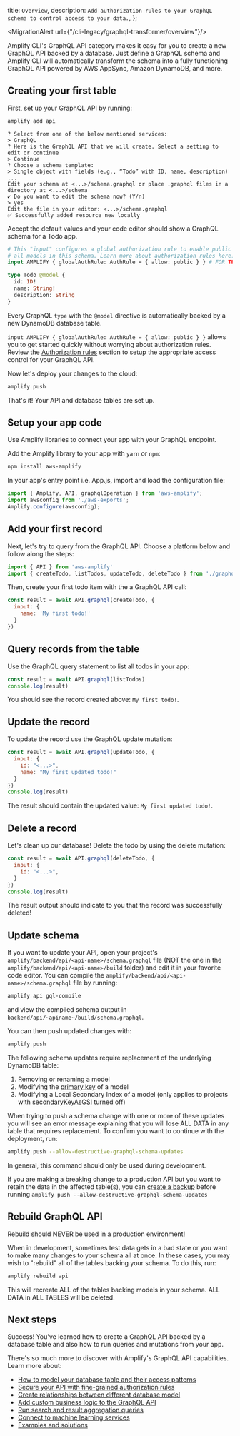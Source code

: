   title: `Overview`,
  description: `Add authorization rules to your GraphQL schema to control access to your data.`,
};

<MigrationAlert url={"/cli-legacy/graphql-transformer/overview"}/>

Amplify CLI's GraphQL API category makes it easy for you to create a new GraphQL API backed by a database. Just define a GraphQL schema and Amplify CLI will automatically transform the schema into a fully functioning GraphQL API powered by AWS AppSync, Amazon DynamoDB, and more. 

## Creating your first table

First, set up your GraphQL API by running:
```bash
amplify add api
```
```console
? Select from one of the below mentioned services:
> GraphQL
? Here is the GraphQL API that we will create. Select a setting to edit or continue
> Continue
? Choose a schema template:
> Single object with fields (e.g., “Todo” with ID, name, description)
...
Edit your schema at <...>/schema.graphql or place .graphql files in a directory at <...>/schema
✔ Do you want to edit the schema now? (Y/n)
> yes
Edit the file in your editor: <...>/schema.graphql
✅ Successfully added resource new locally
```

Accept the default values and your code editor should show a GraphQL schema for a Todo app.

```graphql
# This "input" configures a global authorization rule to enable public access to
# all models in this schema. Learn more about authorization rules here: https://docs.amplify.aws/cli/graphql/auth
input AMPLIFY { globalAuthRule: AuthRule = { allow: public } } # FOR TESTING ONLY!

type Todo @model {
  id: ID!
  name: String!
  description: String
}
```

Every GraphQL `type` with the `@model` directive is automatically backed by a new DynamoDB database table.

<Callout warning>

`input AMPLIFY { globalAuthRule: AuthRule = { allow: public } }` allows you to get started quickly without worrying about authorization rules. Review the [Authorization rules](/cli/graphql/authorization-rules) section to setup the appropriate access control for your GraphQL API.
</Callout>

Now let's deploy your changes to the cloud:

```bash
amplify push
```

That's it! Your API and database tables are set up. 

## Setup your app code

Use Amplify libraries to connect your app with your GraphQL endpoint. 
<!-- 
<BlockSwitcher>
<Block name="JavaScript"> -->

Add the Amplify library to your app with `yarn` or `npm`:

```bash
npm install aws-amplify
```
In your app's entry point i.e. App.js, import and load the configuration file:

```js
import { Amplify, API, graphqlOperation } from 'aws-amplify';
import awsconfig from './aws-exports';
Amplify.configure(awsconfig);
```
<!-- 
</Block>
<Block name="Android">

Follow the app code setup instructions here: [Android - Project Setup](https://docs.amplify.aws/lib/project-setup/create-application/q/platform/android/)
</Block>
<Block name="iOS">

Follow the app code setup instructions here: [iOS - Project Setup](https://docs.amplify.aws/lib/project-setup/create-application/q/platform/ios/)
</Block>
<Block name="Flutter">

Follow the app code setup instructions here: [Flutter - Project Setup](https://docs.amplify.aws/lib/project-setup/create-application/q/platform/flutter/)
</Block>
</BlockSwitcher> -->

## Add your first record

Next, let's try to query from the GraphQL API. Choose a platform below and follow along the steps:
<!-- 
<BlockSwitcher>
<Block name="JavaScript"> -->

```js
import { API } from 'aws-amplify'
import { createTodo, listTodos, updateTodo, deleteTodo } from './graphql/todo'
```

Then, create your first todo item with the a GraphQL API call:

```js
const result = await API.graphql(createTodo, {
  input: {
    name: 'My first todo!'
  }
})
```

<!--
</Block>
<Block name="Android">

```kotlin
val todo = Todo.builder()
    .name("My first todo!")
    .build()

Amplify.API.mutate(ModelMutation.create(todo),
    { Log.i("MyAmplifyApp", "Created Todo with id: ${it.data.id}") }
    { Log.e("MyAmplifyApp", "Create failed", it) }
)
```

</Block>
<Block name="iOS">

</Block>
<Block name="Flutter">

</Block>
</BlockSwitcher>  -->


## Query records from the table

Use the GraphQL query statement to list all todos in your app:
<!-- 
<BlockSwitcher>
<Block name="JavaScript"> -->

```js
const result = await API.graphql(listTodos)
console.log(result)
```

<!-- 
</Block>
<Block name="Android">

TODO

```kotlin
Amplify.API.query(
    ModelQuery.list(Todo::class.java, Todo.NAME.contains("first")),
    { response ->
        response.data.forEach { todo ->
            Log.i("MyAmplifyApp", todo.id)
            Log.i("MyAmplifyApp", todo.name)
        }
    },
    { Log.e("MyAmplifyApp", "Query failure", it) }
)
```

</Block>
<Block name="iOS">

</Block>
<Block name="Flutter">

</Block>
</BlockSwitcher>
-->
You should see the record created above: `My first todo!`.

## Update the record

To update the record use the GraphQL update mutation:
<!-- 
<BlockSwitcher>
<Block name="JavaScript"> -->

```js
const result = await API.graphql(updateTodo, {
  input: {
    id: "<...>",
    name: "My first updated todo!"
  }
})
console.log(result)
```

<!-- </Block>
<Block name="Android">

TODO

```kotlin
Amplify.API.mutate(ModelMutation.update(todo),
    { Log.i("MyAmplifyApp", "Updated Todo with id: ${it.data.id}") }
    { Log.e("MyAmplifyApp", "Update failed", it) }
)
```

</Block>
<Block name="iOS">

</Block>
<Block name="Flutter">

</Block>
</BlockSwitcher> -->

The result should contain the updated value: `My first updated todo!`.

## Delete a record

Let's clean up our database! Delete the todo by using the delete mutation:
<!--<BlockSwitcher>
<Block name="JavaScript"> -->

```js
const result = await API.graphql(deleteTodo, {
  input: {
    id: "<...>",
  }
})
console.log(result)
```

<!--</Block>
<Block name="Android">

TODO

```kotlin
Amplify.API.mutate(ModelMutation.create(todo),
    { Log.i("MyAmplifyApp", "Deleted Todo with id: ${it.data.id}") }
    { Log.e("MyAmplifyApp", "Delete failed", it) }
)
```

</Block>
<Block name="iOS">

</Block>
<Block name="Flutter">

</Block>
</BlockSwitcher>-->

The result output should indicate to you that the record was successfully deleted!

## Update schema

If you want to update your API, open your project's `amplify/backend/api/<api-name>/schema.graphql` file (NOT the one in the `amplify/backend/api/<api-name>/build` folder) and edit it in your favorite code editor. You can compile the `amplify/backend/api/<api-name>/schema.graphql` file by running:

```bash
amplify api gql-compile
```

and view the compiled schema output in `backend/api/~apiname~/build/schema.graphql`.

You can then push updated changes with:

```bash
amplify push
```

The following schema updates require replacement of the underlying DynamoDB table:
1. Removing or renaming a model
2. Modifying the [primary key](/cli/graphql/data-modeling/#configure-a-primary-key) of a model
3. Modifying a Local Secondary Index of a model (only applies to projects with [secondaryKeyAsGSI](/cli/reference/feature-flags/#secondaryKeyAsGSI) turned off)

When trying to push a schema change with one or more of these updates you will see an error message explaining that you will lose ALL DATA in any table that requires replacement. To confirm you want to continue with the deployment, run:
```bash
amplify push --allow-destructive-graphql-schema-updates
```
<Callout>
In general, this command should only be used during development.

If you are making a breaking change to a production API but you want to retain the data in the affected table(s), you can [create a backup](https://docs.aws.amazon.com/amazondynamodb/latest/developerguide/CreateBackupAWS.html) before running `amplify push --allow-destructive-graphql-schema-updates`
</Callout>

## Rebuild GraphQL API

<Callout>
Rebuild should NEVER be used in a production environment!
</Callout>

When in development, sometimes test data gets in a bad state or you want to make many changes to your schema all at once. In these cases, you may wish to "rebuild" all of the tables backing your schema. To do this, run:
```bash
amplify rebuild api
```
This will recreate ALL of the tables backing models in your schema. ALL DATA in ALL TABLES will be deleted.



## Next steps

Success! You've learned how to create a GraphQL API backed by a database table and also how to run queries and mutations from your app. 

There's so much more to discover with Amplify's GraphQL API capabilities. Learn more about: 
- [How to model your database table and their access patterns](/cli/graphql/data-modeling)
- [Secure your API with fine-grained authorization rules](/cli/graphql/authorization-rules)
- [Create relationships between different database model](/cli/graphql/data-modeling/#setup-relationships-between-models)
- [Add custom business logic to the GraphQL API](/cli/graphql/custom-business-logic)
- [Run search and result aggregation queries](/cli/graphql/search-and-result-aggregations/)
- [Connect to machine learning services](/cli/graphql/connect-to-machine-learning-services/)
- [Examples and solutions](/cli/graphql/examples-and-solutions/)